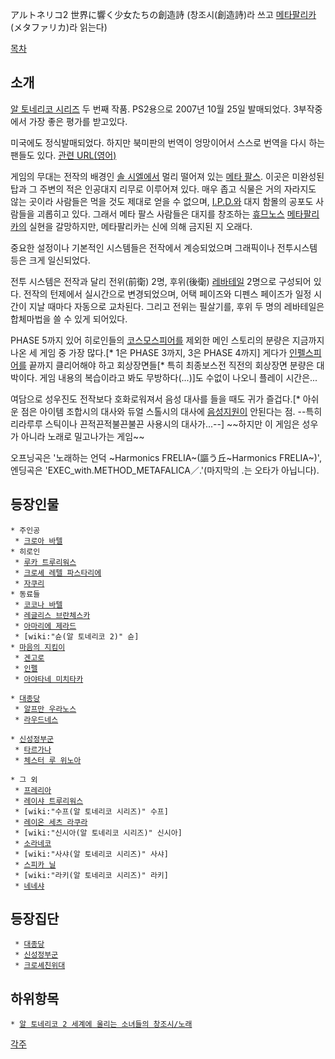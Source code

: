 アルトネリコ2 世界に響く少女たちの創造詩
(창조시(創造詩)라 쓰고 [[메타팔리카]](メタファリカ)라 읽는다)

[[목차]]

== 소개 ==
[[알 토네리코 시리즈]] 두 번째 작품. PS2용으로 2007년 10월 25일 발매되었다. 3부작중에서 가장 좋은 평가를 받고있다.

미국에도 정식발매되었다. 하지만 북미판의 번역이 엉망이어서 스스로 번역을 다시 하는 팬들도 있다. [http://artonelico.isisview.org/viewforum.php?f=16&sid=08a74952706f41281fbb3da077a374fc 관련 URL(영어)]

게임의 무대는 전작의 배경인 [[솔 시엘]]에서 멀리 떨어져 있는 [[메타 팔스]]. 이곳은 미완성된 탑과 그 주변의 적은 인공대지 리무로 이루어져 있다. 매우 좁고 식물은 거의 자라지도 않는 곳이라 사람들은 먹을 것도 제대로 얻을 수 없으며, [[I.P.D.]]와 대지 함몰의 공포도 사람들을 괴롭히고 있다. 그래서 메타 팔스 사람들은 대지를 창조하는 [[휴므노스]] [[메타팔리카]]의 실현을 갈망하지만, 메타팔리카는 신에 의해 금지된 지 오래다.

중요한 설정이나 기본적인 시스템들은 전작에서 계승되었으며 그래픽이나 전투시스템 등은 크게 일신되었다.

전투 시스템은 전작과 달리 전위(前衛) 2명, 후위(後衛) [[레바테일]] 2명으로 구성되어 있다. 전작의 턴제에서 실시간으로 변경되었으며, 어택 페이즈와 디펜스 페이즈가 일정 시간이 지날 때마다 자동으로 교차된다. 그리고 전위는 필살기를, 후위 두 명의 레바테일은 합체마법을 쓸 수 있게 되어있다.

PHASE 5까지 있어 히로인들의 [[코스모스피어]]를 제외한 메인 스토리의 분량은 지금까지 나온 세 게임 중 가장 많다.[* 1은 PHASE 3까지, 3은 PHASE 4까지] 게다가 [[인펠스피어]]를 끝까지 클리어해야 하고 회상장면들[* 특히 최종보스전 직전의 회상장면 분량은 대박이다. 게임 내용의 복습이라고 봐도 무방하다(...)]도 수없이 나오니 플레이 시간은...

여담으로 성우진도 전작보다 호화로워져서 음성 대사를 들을 때도 귀가 즐겁다.[* 아쉬운 점은 아이템 조합시의 대사와 듀얼 스톨시의 대사에 [[음성지원]]이 안된다는 점. --특히 리라루루 스틱이나 끈적끈적불끈불끈 사용시의 대사가...--]
~~하지만 이 게임은 성우가 아니라 노래로 밀고나가는 게임~~

오프닝곡은 '노래하는 언덕 ~Harmonics FRELIA~(謳う丘~Harmonics FRELIA~)', 엔딩곡은 'EXEC_with.METHOD_METAFALICA／.'(마지막의 .는 오타가 아닙니다).

== 등장인물 ==
 * 주인공
  * [[크로아 바텔]]
 * 히로인
  * [[루카 트루리워스]]
  * [[크로셰 레텔 파스타리에]]
  * [[자쿠리]]
 * 동료들
  * [[코코나 바텔]]
  * [[레글리스 브란체스카]]
  * [[아마리에 제라드]]
  * [wiki:"슌(알 토네리코 2)" 슌]
 * [[마음의 지킴이]]
  * [[겐고로]]
  * [[인펠]]
  * [[아야타네 미치타카]]

 * [[대종당]]
  * [[알프만 우라노스]]
  * [[라우드네스]]

 * [[신성정부군]]
  * [[타르가나]]
  * [[체스터 루 위노아]]

 * 그 외
  * [[프레리아]]
  * [[레이샤 트루리워스]]
  * [wiki:"수프(알 토네리코 시리즈)" 수프]
  * [[레이온 세츠 라쿠라]]
  * [wiki:"신시아(알 토네리코 시리즈)" 신시아]
  * [[소라네코]]
  * [wiki:"사샤(알 토네리코 시리즈)" 사샤]
  * [[스피카 닐]]
  * [wiki:"라키(알 토네리코 시리즈)" 라키]
  * [[네네샤]]

== 등장집단 ==
  * [[대종당]]
  * [[신성정부군]]
  * [[크로셰친위대]]


== 하위항목 ==
 * [[알 토네리코 2 세계에 울리는 소녀들의 창조시/노래]]

[[각주]]
